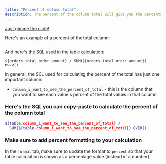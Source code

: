 ```yaml
---
title: "Percent of column total"
description: The percent of the column total will give you the percentage of each value in the column out of the total sum of the values in the column.
---
```


[Just gimme the code! <Icon icon="bug" iconType="solid"/>](#heres-the-sql-you-can-copy-paste-to-calculate-the-percent-of-the-column-total)

Here's an example of a percent of the total column:

<Frame>
  <img src="/images/guides/table-calculations/table-calculation-sql-templates/percent-of-total-b8c053a0eb7fad3061bc54438ef495de.jpg" alt=""/>
</Frame>


And here's the SQL used in the table calculation:

```
${orders.total_order_amount} / SUM(${orders.total_order_amount}) OVER()

```

In general, the SQL used for calculating the percent of the total has just one important column:

* `column_i_want_to_see_the_percent_of_total` \- this is the column that you want to see each value's percent of the total values in that column

### Here's the SQL you can copy-paste to calculate the percent of the column total[](#heres-the-sql-you-can-copy-paste-to-calculate-the-percent-of-the-column-total "Direct link to Here's the SQL you can copy-paste to calculate the percent of the column total")

```bash
${table.column_i_want_to_see_the_percent_of_total} /
  SUM(${table.column_i_want_to_see_the_percent_of_total}) OVER()

```

### Make sure to add percent formatting to your calculation[](#make-sure-to-add-percent-formatting-to-your-calculation "Direct link to Make sure to add percent formatting to your calculation")

In the `format` tab, make sure to update the format to `percent` so that your table calculation is shown as a percentage value (instead of a number).

<Frame>
  <img src="/images/guides/table-calculations/table-calculation-sql-templates/format-percent-6d905aa48e29631b298dd27a38a8b183.jpg" alt=""/>
</Frame>
